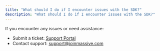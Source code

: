 ```yaml
---
title: "What should I do if I encounter issues with the SDK?"
description: "What should I do if I encounter issues with the SDK?"
---
```


If you encounter any issues or need assistance:

- Submit a ticket: [Support Portal](https://forms.fillout.com/t/p8dRqBYs58us)
- Contact support: [support@joinmassive.com](mailto:support@joinmassive.com)